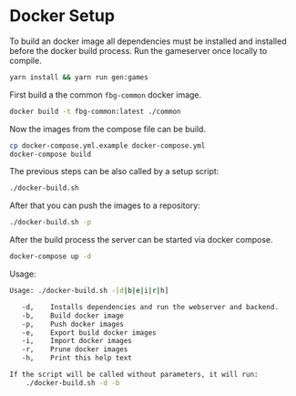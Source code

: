 
<Meta title="Documentation/Docker Setup" />

# Docker Setup

To build an docker image all dependencies must be installed and installed before the docker build process. Run the gameserver  once locally to compile.

```bash
yarn install && yarn run gen:games
```

First build a the common `fbg-common` docker image.

```bash
docker build -t fbg-common:latest ./common
```

Now the images from the compose file can be build.

```bash
cp docker-compose.yml.example docker-compose.yml
docker-compose build
```

The previous steps can be also called by a setup script:

```bash
./docker-build.sh
```


After that you can push the images to a repository:

```bash
./docker-build.sh -p
```

After the build process the server can be started via docker compose.

```bash
docker-compose up -d
```

Usage:

```bash
Usage: ./docker-build.sh -[d|b|e|i|r|h]

   -d,    Installs dependencies and run the webserver and backend.
   -b,    Build docker image
   -p,    Push docker images
   -e,    Export build docker images
   -i,    Import docker images
   -r,    Prune docker images
   -h,    Print this help text

If the script will be called without parameters, it will run:
    ./docker-build.sh -d -b
```